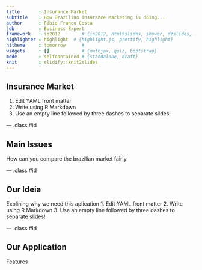 ```yaml
---
title       : Insurance Market
subtitle    : How Brazilian Insurance Marketing is doing... 
author      : Fábio Franco Costa
job         : Business Expert
framework   : io2012        # {io2012, html5slides, shower, dzslides, ...}
highlighter : highlight  # {highlight.js, prettify, highlight}
hitheme     : tomorrow      # 
widgets     : []            # {mathjax, quiz, bootstrap}
mode        : selfcontained # {standalone, draft}
knit        : slidify::knit2slides
---
```


## Insurance Market

1. Edit YAML front matter
2. Write using R Markdown
3. Use an empty line followed by three dashes to separate slides!

--- .class #id 

## Main Issues

How can you compare the brazilian market fairly

--- .class #id 

## Our Ideia

Explining why we need this aplication
1. Edit YAML front matter
2. Write using R Markdown
3. Use an empty line followed by three dashes to separate slides!

--- .class #id 

## Our Application

Features